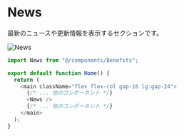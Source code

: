 # News

最新のニュースや更新情報を表示するセクションです。

![News](/news.png)



```js filename="page.tsx"
import News from "@/components/Benefits";

export default function Home() {
  return (
    <main className="flex flex-col gap-16 lg:gap-24">
      {/* ... 他のコンポーネント */}
      <News />
      {/* ... 他のコンポーネント */}
    </main>
  );
}
```